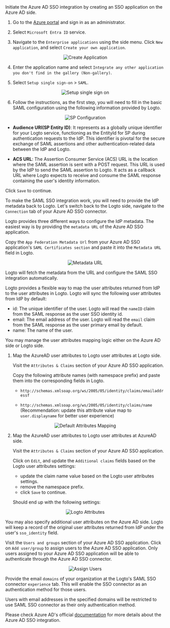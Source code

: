 

<Step index={0} title="Create an Azure AD SSO application">
Initiate the Azure AD SSO integration by creating an SSO application on the Azure AD side.

1. Go to the [Azure portal](https://portal.azure.com/) and sign in as an administrator.

2. Select `Microsoft Entra ID` service.

3. Navigate to the `Enterprise applications` using the side menu. Click `New application`, and select `Create your own application`.

<center>
  <img src={createApplication} alt="Create Application" />
</center>

4. Enter the application name and select `Integrate any other application you don't find in the gallery (Non-gallery)`.

5. Select `Setup single sign-on` > `SAML`.

<center>
  <img src={setupSso} alt="Setup single sign on" />
</center>

6. Follow the instructions, as the first step, you will need to fill in the basic SAML configuration using the following information provided by Logto.

<center>
  <img src={spConfig} alt="SP Configuration" />
</center>

<SsoSamlSpMetadata />

- **Audience URI(SP Entity ID)**: It represents as a globally unique identifier for your Logto service, functioning as the EntityId for SP during authentication requests to the IdP. This identifier is pivotal for the secure exchange of SAML assertions and other authentication-related data between the IdP and Logto.

- **ACS URL**: The Assertion Consumer Service (ACS) URL is the location where the SAML assertion is sent with a POST request. This URL is used by the IdP to send the SAML assertion to Logto. It acts as a callback URL where Logto expects to receive and consume the SAML response containing the user's identity information.

Click `Save` to continue.

</Step>

<Step index={1} title="Configure SAML SSO at Logto">

To make the SAML SSO integration work, you will need to provide the IdP metadata back to Logto. Let's switch back to the Logto side, navigate to the `Connection` tab of your Azure AD SSO connector.

Logto provides three different ways to configure the IdP metadata. The easiest way is by providing the `metadata URL` of the Azure AD SSO application.

Copy the `App Federation Metadata Url` from your Azure AD SSO application's `SAML Certificates section` and paste it into the `Metadata URL` field in Logto.

<center>
  <img src={metadataUrl} alt="Metadata URL" />
</center>

Logto will fetch the metadata from the URL and configure the SAML SSO integration automatically.

</Step>

<Step index={2} title="Configure user attributes mapping">

Logto provides a flexible way to map the user attributes returned from IdP to the user attributes in Logto. Logto will sync the following user attributes from IdP by default:

- id: The unique identifier of the user. Logto will read the `nameID` claim from the SAML response as the user SSO identity id.
- email: The email address of the user. Logto will read the `email` claim from the SAML response as the user primary email by default.
- name: The name of the user.

You may manage the user attributes mapping logic either on the Azure AD side or Logto side.

1. Map the AzureAD user attributes to Logto user attributes at Logto side.

   Visit the `Attributes & Claims` section of your Azure AD SSO application.

   Copy the following attribute names (with namespace prefix) and paste them into the corresponding fields in Logto.

   - `http://schemas.xmlsoap.org/ws/2005/05/identity/claims/emailaddressf`

   - `http://schemas.xmlsoap.org/ws/2005/05/identity/claims/name` (Recommendation: update this attribute value map to `user.displayname` for better user experience)

<center>
  <img src={defaultAttributesMapping} alt="Default Attributes Mapping" />
</center>

2. Map the AzureAD user attributes to Logto user attributes at AzureAD side.

   Visit the `Attributes & Claims` section of your Azure AD SSO application.

   Click on `Edit`, and update the `Additional claims` fields based on the Logto user attributes settings:

   - update the claim name value based on the Logto user attributes settings.
   - remove the namespace prefix.
   - click `Save` to continue.

   Should end up with the following settings:

<center>
  <img src={logtoAttributes} alt="Logto Attributes" />
</center>

You may also specify additional user attributes on the Azure AD side. Logto will keep a record of the original user attributes returned from IdP under the user's `sso_identity` field.

</Step>

<Step index={3} title="Assign users to the Azure AD SSO application">

Visit the `Users and groups` section of your Azure AD SSO application. Click on `Add user/group` to assign users to the Azure AD SSO application. Only users assigned to your Azure AD SSO application will be able to authenticate through the Azure AD SSO connector.

<center>
  <img src={assignUsers} alt="Assign Users" />
</center>

</Step>

<Step index={4} title="Set email domains and enable the SSO connector">

Provide the email `domains` of your organization at the Logto's SAML SSO connector `experience` tab. This will enable the SSO connector as an authentication method for those users.

Users with email addresses in the specified domains will be restricted to use SAML SSO connector as their only authentication method.

</Step>

Please check Azure AD's official [documentation](https://learn.microsoft.com/en-us/entra/identity/enterprise-apps/add-application-portal-setup-sso) for more details about the Azure AD SSO integration.
